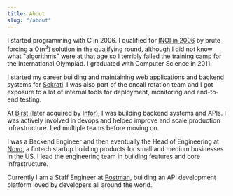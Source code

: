 ```yaml
---
title: About
slug: "/about"
---
```


I started programming with C in 2006. I qualified for [INOI in 2006](https://www.iarcs.org.in/inoi/2006/inoi2006/results_inoi2006.php) by brute forcing a O(n<sup>3</sup>) solution in the qualifying round, although I did not know what "algorithms" were at that age so I terribly failed the training camp for the International Olympiad. I graduated with Computer Science in 2011.

I started my career building and maintaining web applications and backend systems for [Sokrati](https://sokrati.com). I was also part of the oncall rotation team and I got exposure to a lot of internal tools for deployment, monitoring and end-to-end testing.

At [Birst](https://birst.com) (later acquired by [Infor](https://infor.com)), I was building backend systems and APIs. I was actively involved in devops and helped improve and scale production infrastructure. Led multiple teams before moving on.

I was a Backend Engineer and then eventually the Head of Engineering at [Novo](https://banknovo.com), a fintech startup building products for small and medium businesses in the US. I lead the engineering team in building features and core infrastructure.

Currently I am a Staff Engineer at [Postman](https://www.postman.com/), building an API development platform loved by developers all around the world.
